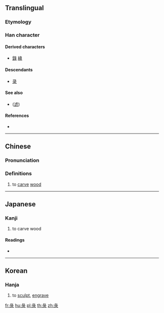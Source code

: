 {{also|录}}
==Translingual==

===Etymology===
{{Han etyl}}

===Han character===
{{Han char|rn=58|rad=彐|as=05|sn=8|four=27232|canj=VNME|ids=⿱彑氺}}

====Derived characters====
* [[錄]] [[綠]]

====Descendants====
* [[录]]

====See also====
* {{l|mul|濾}} ([[滤]])

====References====
* {{Han ref|kx=0362.111|dkj=09918|dj=0680.230|hdz=20960.190|uh=5F54|ud=24404|bh=CC74|bd=52340}}

----

==Chinese==
{{zh-forms|s=录}}

===Pronunciation===
{{zh-pron
|m=lù
|c=luk6
|mc=y
|oc=y
|ma=
|cat=v
}}

===Definitions===
{{zh-hanzi}}

# to [[carve]] [[wood]]

----

==Japanese==

===Kanji===
{{ja-kanji|grade=|rs=彐05}}

# to carve wood

====Readings====
* {{ja-readings|on=[[ろく]] (roku)|kun=[[きざむ]] (kizamu)}}

----

==Korean==

===Hanja===
{{ko-hanja|hangeul=[[록]], [[녹]]|eumhun=|rv=rok, nok|mr=rok, nok|y=lok, nok}}

# to [[sculpt]], [[engrave]]

[[fr:彔]]
[[hu:彔]]
[[pl:彔]]
[[th:彔]]
[[zh:彔]]